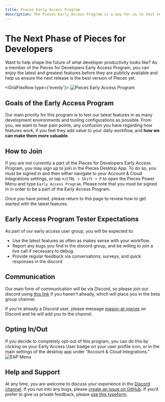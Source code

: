 ```yaml
---
title: Pieces Early Access Program
description: The Pieces Early Access Program is a way for us to test new features with our users before they are released to the public.
---
```



# The Next Phase of Pieces for Developers

Want to help shape the future of what developer productivity looks like? As a member of the Pieces for Developers Early Access Program, you can enjoy the latest and greatest features before they are publicly available and help us ensure the next release is the best version of Pieces yet.

<GridFlexRow type={'evenly'}>
  ![Pieces Early Access Program](/eap/hero_light.png)
</GridFlexRow>

## Goals of the Early Access Program
Our main priority for this program is to test our latest features in as many development environments and tooling configurations as possible. From you, we want to hear pain points, any confusion you have regarding how features work, if you feel they add value to your daily workflow, and **how we can make them more valuable**.

## How to Join
If you are not currently a part of the Pieces for Developers Early Access Program, you may sign up to join in the Pieces Desktop App.  To do so, you must be signed in and then either navigate to your Account & Cloud Integrations settings, or tap `⌘/CTRL + Shift + P` to open the Pieces Power Menu and type `Early Access Program`. Please note that you must be signed in in order to be a part of the Early Access Program. 

Once you have joined, please return to this page to review how to get started with the latest features.


## Early Access Program Tester Expectations
As part of our early access user group, you will be expected to:
- Use the latest features as often as makes sense with your workflow.
- Report any bugs you find in the discord group, and be willing to join a live call if necessary to debug.
- Provide regular feedback via conversations, surveys, and quick responses in the discord


## Communication
Our main form of communication will be via Discord, so please join our discord using [this link](https://discord.gg/qPd2748b7s) if you haven't already, which will place you in the beta group channel.

If you're already a Discord user, please message [mason-at-pieces](https://discord.com/users/112015890194706432) on Discord and he will add you to the channel.

## Opting In/Out
If you decide to completely opt-out of this program, you can do this by clicking on your Early Access User badge on your user profile icon, or in the main settings of the desktop app under “Account & Cloud Integrations.”
![EAP Menu](/eap/menu.png)

## Help and Support
At any time, you are welcome to discuss your experience in the [Discord channel](https://discord.gg/qPd2748b7s). If you run into any bugs, please [create an issue on GitHub](http://github.com/pieces-app/support/issues). If you’d prefer to give us private feedback, please [use this typeform](https://getpieces.typeform.com/to/wYVMzbql).
